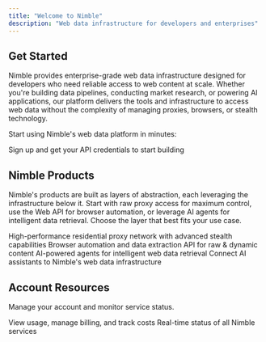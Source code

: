 ```yaml
---
title: "Welcome to Nimble"
description: "Web data infrastructure for developers and enterprises"
---
```


## Get Started

Nimble provides enterprise-grade web data infrastructure designed for developers who need reliable access to web content at scale. Whether you're building data pipelines, conducting market research, or powering AI applications, our platform delivers the tools and infrastructure to access web data without the complexity of managing proxies, browsers, or stealth technology.

Start using Nimble's web data platform in minutes:

<Card title="Create Your Account" icon="rocket" horizontal href="https://nimbleway.com/contact-general/">
  Sign up and get your API credentials to start building
</Card>

## Nimble Products

Nimble's products are built as layers of abstraction, each leveraging the infrastructure below it. Start with raw proxy access for maximum control, use the Web API for browser automation, or leverage AI agents for intelligent data retrieval. Choose the layer that best fits your use case.

<Columns cols={2}>
  <Card title="Proxy Infrastructure" icon="shield" href>
    High-performance residential proxy network with advanced stealth capabilities
  </Card>
  <Card title="Web API" icon="browser" href>
    Browser automation and data extraction API for raw & dynamic content
  </Card>
  <Card title="Web Search Agents" icon="magnifying-glass" href>
    AI-powered agents for intelligent web data retrieval
  </Card>
  <Card title="MCP Server" icon="robot" href>
    Connect AI assistants to Nimble's web data infrastructure
  </Card>
</Columns>

## Account Resources

Manage your account and monitor service status.

<CardGroup cols={2}>
  <Card title="Billing & Usage" icon="credit-card" href>
    View usage, manage billing, and track costs
  </Card>
  <Card title="Service Status" icon="circle-check" href="https://status.nimbleway.com/">
    Real-time status of all Nimble services
  </Card>
</CardGroup>
